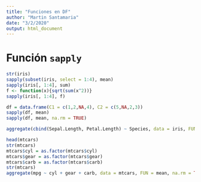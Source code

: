 ```yaml
---
title: "Funciones en DF"
author: "Martin Santamaria"
date: "3/2/2020"
output: html_document
---
```


# Función `sapply`
```r
str(iris)
sapply(subset(iris, select = 1:4), mean)
sapply(iris[, 1:4], sum)
f <- function(x){sqrt(sum(x^2))}
sapply(iris[, 1:4], f)
```

```r
df = data.frame(C1 = c(1,2,NA,4), C2 = c(5,NA,2,3))
sapply(df, mean)
sapply(df, mean, na.rm = TRUE)
```

```r
aggregate(cbind(Sepal.Length, Petal.Length) ~ Species, data = iris, FUN = mean, na.rm = TRUE)
```

```r
head(mtcars)
str(mtcars)
mtcars$cyl = as.factor(mtcars$cyl)
mtcars$gear = as.factor(mtcars$gear)
mtcars$carb = as.factor(mtcars$carb)
str(mtcars)
aggregate(mpg ~ cyl + gear + carb, data = mtcars, FUN = mean, na.rm = TRUE)
```

